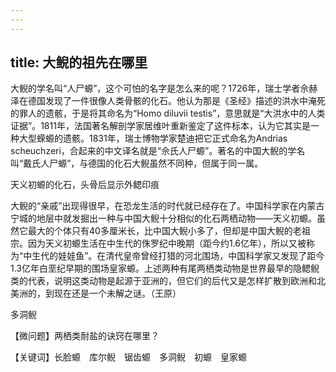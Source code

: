 ```yaml
---
---
---
```

title: 大鲵的祖先在哪里
---




大鲵的学名叫“人尸螈”，这个可怕的名字是怎么来的呢？1726年，瑞士学者佘赫泽在德国发现了一件很像人类骨骸的化石。他认为那是《圣经》描述的洪水中淹死的罪人的遗骸，于是将其命名为“Homo diluvii testis”，意思就是“大洪水中的人类证据”。1811年，法国著名解剖学家居维叶重新鉴定了这件标本，认为它其实是一种大型蝾螈的遗骸。1831年，瑞士博物学家楚迪把它正式命名为Andrias scheuchzeri，合起来的中文译名就是“佘氏人尸螈”。著名的中国大鲵的学名叫“戴氏人尸螈”，与德国的化石大鲵虽然不同种，但属于同一属。

天义初螈的化石，头骨后显示外鳃印痕



大鲵的“亲戚”出现得很早，在恐龙生活的时代就已经存在了。中国科学家在内蒙古宁城的地层中就发掘出一种与中国大鲵十分相似的化石两栖动物——天义初螈。虽然它最大的个体只有40多厘米长，比中国大鲵小多了，但却是中国大鲵的老祖宗。因为天义初螈生活在中生代的侏罗纪中晚期（距今约1.6亿年），所以又被称为“中生代的娃娃鱼”。在清代皇帝曾经打猎的河北围场，中国科学家又发现了距今1.3亿年白垩纪早期的围场皇家螈。上述两种有尾两栖类动物是世界最早的隐鳃鲵类的代表，说明这类动物是起源于亚洲的，但它们的后代又是怎样扩散到欧洲和北美洲的，到现在还是一个未解之谜。（王原）

多洞鲵





【微问题】两栖类耐盐的诀窍在哪里？

【关键词】长脸螈　库尔鲵　锯齿螈　多洞鲵　初螈　皇家螈